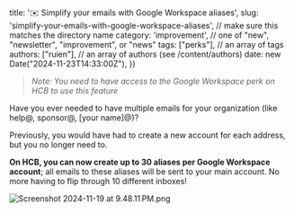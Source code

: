 
  title: '✉️ Simplify your emails with Google Workspace aliases',
  slug: 'simplify-your-emails-with-google-workspace-aliases', // make sure this matches the directory name
  category: 'improvement', // one of "new", "newsletter", "improvement", or "news"
  tags: ["perks"], // an array of tags
  authors: ["ruien"], // an array of authors (see /content/authors)
  date: new Date("2024-11-23T14:33:00Z"),
})

> _Note: You need to have access to the Google Workspace perk on HCB to use this feature_

Have you ever needed to have multiple emails for your organization (like help@, sponsor@, [your name]@)?

Previously, you would have had to create a new account for each address, but you no longer need to.

**On HCB, you can now create up to 30 aliases per Google Workspace account**; all emails to these aliases will be sent to your main account. No more having to flip through 10 different inboxes!

![Screenshot 2024-11-19 at 9.48.11 PM.png](https://cloud.headwayapp.co/changelogs_images/images/big/000/136/754-84b847a1a731f4fe83180571876239a03f5adcf7.png)

